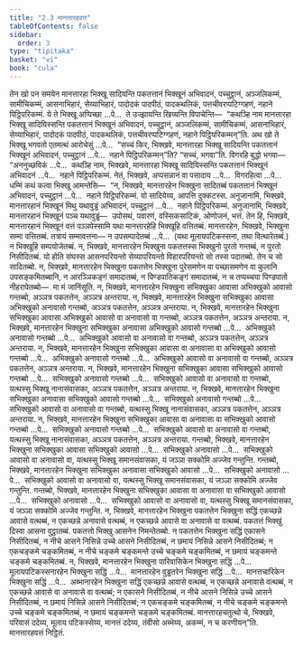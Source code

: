 ```yaml
---
title: "2.3 मानत्तारहवत्त"
tableOfContents: false
sidebar:
  order: 3
type: "tipitaka"
basket: "vi"
book: "cula"
---
```



<DynamicBreadcrumb />

<Division number="88" book="cula">

<Paragraph number="428" book="cula">
तेन खो पन समयेन मानत्तारहा भिक्खू सादियन्ति पकतत्तानं भिक्खूनं अभिवादनं, पच्चुट्ठानं, अञ्जलिकम्मं, सामीचिकम्मं, आसनाभिहारं, सेय्याभिहारं, पादोदकं पादपीठं, पादकथलिकं, पत्तचीवरप्पटिग्गहणं, नहाने पिट्ठिपरिकम्मं. ये ते भिक्खू अप्पिच्छा …पे…  ते उज्झायन्ति खिय्यन्ति विपाचेन्ति—  “कथञ्हि नाम मानत्तारहा भिक्खू सादियिस्सन्ति पकतत्तानं भिक्खूनं अभिवादनं, पच्चुट्ठानं, अञ्जलिकम्मं, सामीचिकम्मं, आसनाभिहारं, सेय्याभिहारं, पादोदकं पादपीठं, पादकथलिकं, पत्तचीवरप्पटिग्गहणं, नहाने पिट्ठिपरिकम्मन्”ति. अथ खो ते भिक्खू भगवतो एतमत्थं आरोचेसुं …पे…  “सच्चं किर, भिक्खवे, मानत्तारहा भिक्खू सादियन्ति पकतत्तानं भिक्खूनं अभिवादनं, पच्चुट्ठानं …पे…  नहाने पिट्ठिपरिकम्मन्”ति? “सच्चं, भगवा”ति. विगरहि बुद्धो भगवा—  “अननुच्छविकं …पे…  कथञ्हि नाम, भिक्खवे, मानत्तारहा भिक्खू सादियिस्सन्ति पकतत्तानं भिक्खूनं अभिवादनं …पे…  नहाने पिट्ठिपरिकम्मं. नेतं, भिक्खवे, अप्पसन्नानं वा पसादाय …पे…  विगरहित्वा …पे…  धम्मिं कथं कत्वा भिक्खू आमन्तेसि—  “न, भिक्खवे, मानत्तारहेन भिक्खुना सादितब्बं पकतत्तानं भिक्खूनं अभिवादनं, पच्चुट्ठानं …पे…  नहाने पिट्ठिपरिकम्मं. यो सादियेय्य, आपत्ति दुक्कटस्स. अनुजानामि, भिक्खवे, मानत्तारहानं भिक्खूनं मिथु यथावुड्ढं अभिवादनं, पच्चुट्ठानं …पे…  नहाने पिट्ठिपरिकम्मं. अनुजानामि, भिक्खवे, मानत्तारहानं भिक्खूनं पञ्च यथावुड्ढं—  उपोसथं, पवारणं, वस्सिकसाटिकं, ओणोजनं, भत्तं. तेन हि, भिक्खवे, मानत्तारहानं भिक्खूनं वत्तं पञ्ञपेस्सामि यथा मानत्तारहेहि भिक्खूहि वत्तितब्बं.
</Paragraph>

</Division>
<Division number="89" book="cula">

<Paragraph number="429" book="cula">
मानत्तारहेन, भिक्खवे, भिक्खुना सम्मा वत्तितब्बं. तत्रायं सम्मावत्तना—
</Paragraph>

<Paragraph number="430" book="cula">
न उपसम्पादेतब्बं …पे…  (यथा मूलायपटिकस्सना, तथा वित्थारेतब्बं.) न भिक्खूहि सम्पयोजेतब्बं.
</Paragraph>

<Paragraph number="431" book="cula">
न, भिक्खवे, मानत्तारहेन भिक्खुना पकतत्तस्स भिक्खुनो पुरतो गन्तब्बं, न पुरतो निसीदितब्बं. यो होति संघस्स आसनपरियन्तो सेय्यापरियन्तो विहारपरियन्तो सो तस्स पदातब्बो. तेन च सो सादितब्बो.
</Paragraph>

<Paragraph number="432" book="cula">
न, भिक्खवे, मानत्तारहेन भिक्खुना पकतत्तेन भिक्खुना पुरेसमणेन वा पच्छासमणेन वा कुलानि उपसङ्कमितब्बानि, न आरञ्ञिकङ्गं समादातब्बं, न पिण्डपातिकङ्गं समादातब्बं, न च तप्पच्चया पिण्डपातो नीहरापेतब्बो—  मा मं जानिंसूति.
</Paragraph>

<Paragraph number="433" book="cula">
न, भिक्खवे, मानत्तारहेन भिक्खुना सभिक्खुका आवासा अभिक्खुको आवासो गन्तब्बो, अञ्ञत्र पकतत्तेन, अञ्ञत्र अन्तराया.
</Paragraph>

<Paragraph number="434" book="cula">
न, भिक्खवे, मानत्तारहेन भिक्खुना सभिक्खुका आवासा अभिक्खुको अनावासो गन्तब्बो, अञ्ञत्र पकतत्तेन, अञ्ञत्र अन्तराया.
</Paragraph>

<Paragraph number="435" book="cula">
न, भिक्खवे, मानत्तारहेन भिक्खुना सभिक्खुका आवासा अभिक्खुको आवासो वा अनावासो वा गन्तब्बो, अञ्ञत्र पकतत्तेन, अञ्ञत्र अन्तराया.
</Paragraph>

<Paragraph number="436" book="cula">
न, भिक्खवे, मानत्तारहेन भिक्खुना सभिक्खुका अनावासा अभिक्खुको आवासो गन्तब्बो …पे…  अभिक्खुको अनावासो गन्तब्बो …पे…  अभिक्खुको आवासो वा अनावासो वा गन्तब्बो, अञ्ञत्र पकतत्तेन, अञ्ञत्र अन्तराया.
</Paragraph>

<Paragraph number="437" book="cula">
न, भिक्खवे, मानत्तारहेन भिक्खुना सभिक्खुका आवासा वा अनावासा वा अभिक्खुको आवासो गन्तब्बो …पे…  अभिक्खुको अनावासो गन्तब्बो …पे…  अभिक्खुको आवासो वा अनावासो वा गन्तब्बो, अञ्ञत्र पकतत्तेन, अञ्ञत्र अन्तराया.
</Paragraph>

<Paragraph number="438" book="cula">
न, भिक्खवे, मानत्तारहेन भिक्खुना सभिक्खुका आवासा सभिक्खुको आवासो गन्तब्बो …पे…  सभिक्खुको अनावासो गन्तब्बो …पे…  सभिक्खुको आवासो वा अनावासो वा गन्तब्बो, यत्थस्सु भिक्खू नानासंवासका, अञ्ञत्र पकतत्तेन, अञ्ञत्र अन्तराया.
</Paragraph>

<Paragraph number="439" book="cula">
न, भिक्खवे, मानत्तारहेन भिक्खुना सभिक्खुका अनावासा सभिक्खुको आवासो गन्तब्बो …पे…  सभिक्खुको अनावासो गन्तब्बो …पे…  सभिक्खुको आवासो वा अनावासो वा गन्तब्बो, यत्थस्सु भिक्खू नानासंवासका, अञ्ञत्र पकतत्तेन, अञ्ञत्र अन्तराया.
</Paragraph>

<Paragraph number="440" book="cula">
न, भिक्खवे, मानत्तारहेन भिक्खुना सभिक्खुका आवासा वा अनावासा वा सभिक्खुको आवासो गन्तब्बो …पे…  सभिक्खुको अनावासो गन्तब्बो …पे…  सभिक्खुको आवासो वा अनावासो वा गन्तब्बो, यत्थस्सु भिक्खू नानासंवासका, अञ्ञत्र पकतत्तेन, अञ्ञत्र अन्तराया.
</Paragraph>

<Paragraph number="441" book="cula">
गन्तब्बो, भिक्खवे, मानत्तारहेन भिक्खुना सभिक्खुका आवासा सभिक्खुको आवासो …पे…  सभिक्खुको अनावासो …पे…  सभिक्खुको आवासो वा अनावासो वा, यत्थस्सु भिक्खू समानसंवासका, यं जञ्ञा सक्कोमि अज्जेव गन्तुन्ति.
</Paragraph>

<Paragraph number="442" book="cula">
गन्तब्बो, भिक्खवे, मानत्तारहेन भिक्खुना सभिक्खुका अनावासा सभिक्खुको आवासो …पे…  सभिक्खुको अनावासो …पे…  सभिक्खुको आवासो वा अनावासो वा, यत्थस्सु भिक्खू समानसंवासका, यं जञ्ञा सक्कोमि अज्जेव गन्तुन्ति.
</Paragraph>

<Paragraph number="443" book="cula">
गन्तब्बो, भिक्खवे, मानत्तारहेन भिक्खुना सभिक्खुका आवासा वा अनावासा वा सभिक्खुको आवासो …पे…  सभिक्खुको अनावासो …पे…  सभिक्खुको आवासो वा अनावासो वा, यत्थस्सु भिक्खू समानसंवासका, यं जञ्ञा सक्कोमि अज्जेव गन्तुन्ति.
</Paragraph>

<Paragraph number="444" book="cula">
न, भिक्खवे, मानत्तारहेन भिक्खुना पकतत्तेन भिक्खुना सद्धिं एकच्छन्ने आवासे वत्थब्बं, न एकच्छन्ने अनावासे वत्थब्बं, न एकच्छन्ने आवासे वा अनावासे वा वत्थब्बं. पकतत्तं भिक्खुं दिस्वा आसना वुट्ठातब्बं. पकतत्तो भिक्खु आसनेन निमन्तेतब्बो. न पकतत्तेन भिक्खुना सद्धिं एकासने निसीदितब्बं, न नीचे आसने निसिन्ने उच्चे आसने निसीदितब्बं, न छमायं निसिन्ने आसने निसीदितब्बं; न एकचङ्कमे चङ्कमितब्बं, न नीचे चङ्कमे चङ्कमन्ते उच्चे चङ्कमे चङ्कमितब्बं, न छमायं चङ्कमन्ते चङ्कमे चङ्कमितब्बं.
</Paragraph>

<Paragraph number="445" book="cula">
न, भिक्खवे, मानत्तारहेन भिक्खुना पारिवासिकेन भिक्खुना सद्धिं …पे…  मूलायपटिकस्सनारहेन भिक्खुना सद्धिं …पे…  मानत्तारहेन वुड्ढतरेन भिक्खुना सद्धिं …पे…  मानत्तचारिकेन भिक्खुना सद्धिं …पे…  अब्भानारहेन भिक्खुना सद्धिं एकच्छन्ने आवासे वत्थब्बं, न एकच्छन्ने अनावासे वत्थब्बं, न एकच्छन्ने आवासे वा अनावासे वा वत्थब्बं; न एकासने निसीदितब्बं, न नीचे आसने निसिन्ने उच्चे आसने निसीदितब्बं, न छमायं निसिन्ने आसने निसीदितब्बं; न एकचङ्कमे चङ्कमितब्बं, न नीचे चङ्कमे चङ्कमन्ते उच्चे चङ्कमे चङ्कमितब्बं, न छमायं चङ्कमन्ते चङ्कमे चङ्कमितब्बं.
</Paragraph>

<Paragraph number="446" book="cula">
मानत्तारहचतुत्थो चे, भिक्खवे, परिवासं ददेय्य, मूलाय पटिकस्सेय्य, मानत्तं ददेय्य, तंवीसो अब्भेय्य, अकम्मं, न च करणीयन्”ति.

</Paragraph>
</Division>

<Paragraph number="447" type="center" book="cula">
मानत्तारहवत्तं निट्ठितं.
</Paragraph>